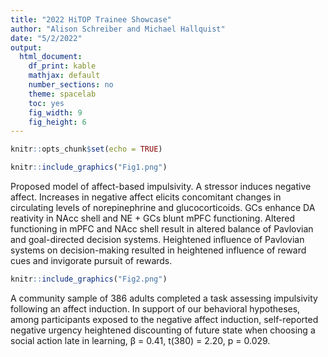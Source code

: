 ```yaml
---
title: "2022 HiTOP Trainee Showcase"
author: "Alison Schreiber and Michael Hallquist"
date: "5/2/2022"
output: 
  html_document:
    df_print: kable
    mathjax: default
    number_sections: no
    theme: spacelab
    toc: yes
    fig_width: 9 
    fig_height: 6 
---
```


```r
knitr::opts_chunk$set(echo = TRUE)
```

```r

knitr::include_graphics("Fig1.png")
```





Proposed model of affect-based impulsivity. A stressor induces negative affect. Increases in negative affect elicits concomitant changes in circulating levels of norepinephrine and glucocorticoids. GCs enhance DA reativity in NAcc shell and NE + GCs blunt mPFC functioning. Altered functioning in mPFC and NAcc shell result in altered balance of Pavlovian and goal-directed decision systems. Heightened influence of Pavlovian systems on decision-making resulted in heightened influence of reward cues and invigorate pursuit of rewards. 


```r

knitr::include_graphics("Fig2.png")
```



A community sample of 386 adults completed a task assessing impulsivity following an affect induction. In support of our behavioral hypotheses, among participants exposed to the negative affect induction, self-reported negative urgency heightened discounting of future state when choosing a social action late in learning, β = 0.41, t(380) = 2.20, p = 0.029.
